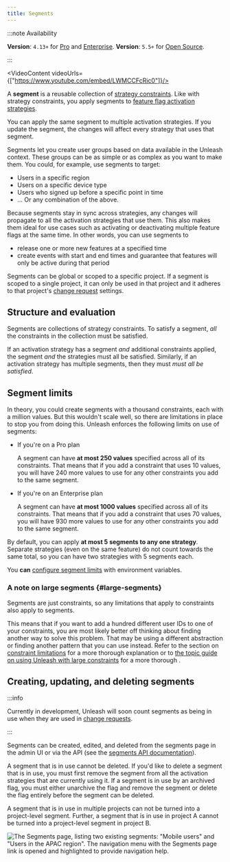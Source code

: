 ```yaml
---
title: Segments
---
```




:::note Availability

**Version**: `4.13+` for [Pro](https://www.getunleash.io/pricing) and [Enterprise](https://www.getunleash.io/pricing).
**Version**: `5.5+` for [Open Source](https://www.getunleash.io/pricing).

:::

<VideoContent videoUrls={["https://www.youtube.com/embed/LWMCCFcRic0"]}/>

A **segment** is a reusable collection of [strategy constraints](../reference/strategy-constraints.md). Like with strategy constraints, you apply segments to [feature flag activation strategies](../reference/activation-strategies.md).

You can apply the same segment to multiple activation strategies. If you update the segment, the changes will affect every strategy that uses that segment.

Segments let you create user groups based on data available in the Unleash context. These groups can be as simple or as complex as you want to make them. You could, for example, use segments to target:

-   Users in a specific region
-   Users on a specific device type
-   Users who signed up before a specific point in time
-   ... Or any combination of the above.

Because segments stay in sync across strategies, any changes will propagate to all the activation strategies that use them. This also makes them ideal for use cases such as activating or deactivating multiple feature flags at the same time. In other words, you can use segments to

-   release one or more new features at a specified time
-   create events with start and end times and guarantee that features will only be active during that period

Segments can be global or scoped to a specific project. If a segment is scoped to a single project, it can only be used in that project and it adheres to that project's [change request](change-requests.md#change-request-for-segments "change requests for segments") settings.

## Structure and evaluation

Segments are collections of strategy constraints. To satisfy a segment, _all_ the constraints in the collection must be satisfied.

If an activation strategy has a segment _and_ additional constraints applied, the segment _and_ the strategies must all be satisfied. Similarly, if an activation strategy has multiple segments, then they must _must all be satisfied_.

## Segment limits

In theory, you could create segments with a thousand constraints, each with a million values. But this wouldn't scale well, so there are limitations in place to stop you from doing this. Unleash enforces the following limits on use of segments:

- If you're on a Pro plan

    A segment can have **at most 250 values** specified across all of its constraints. That means that if you add a constraint that uses 10 values, you will have 240 more values to use for any other constraints you add to the same segment.

- If you're on an Enterprise plan

    A segment can have **at most 1000 values** specified across all of its constraints. That means that if you add a constraint that uses 70 values, you will have 930 more values to use for any other constraints you add to the same segment.

By default, you can apply **at most 5 segments to any one strategy**. Separate strategies (even on the same feature) do not count towards the same total, so you can have two strategies with 5 segments each.

You **can** [configure segment limits](./using-unleash/deploy/configuring-unleash#segments) with environment variables.

### A note on large segments {#large-segments}

Segments are just constraints, so any limitations that apply to constraints also apply to segments.

This means that if you want to add a hundred different user IDs to one of your constraints, you are most likely better off thinking about finding another way to solve this problem. That may be using a different abstraction or finding another pattern that you can use instead. Refer to the section on [constraint limitations](../reference/strategy-constraints.md#limitations) for a more thorough explanation or to [the topic guide on using Unleash with large constraints](../understanding-unleash/managing-constraints.mdx) for a more thorough .

## Creating, updating, and deleting segments

:::info

Currently in development, Unleash will soon count segments as being in use when they are used in [change requests](change-requests.md).

:::

Segments can be created, edited, and deleted from the segments page in the admin UI or via the API (see the [segments API documentation](/reference/api/legacy/unleash/admin/segments.mdx)).

A segment that is in use cannot be deleted. If you'd like to delete a segment that is in use, you must first remove the segment from all the activation strategies that are currently using it. If a segment is in use by an archived flag, you must either unarchive the flag and remove the segment or delete the flag entirely before the segment can be deleted.

A segment that is in use in multiple projects can not be turned into a project-level segment. Further, a segment that is in use in project A cannot be turned into a project-level segment in project B.

![The Segments page, listing two existing segments: "Mobile users" and "Users in the APAC region". The navigation menu with the Segments page link is opened and highlighted to provide navigation help.](/img/segments-page.png)
